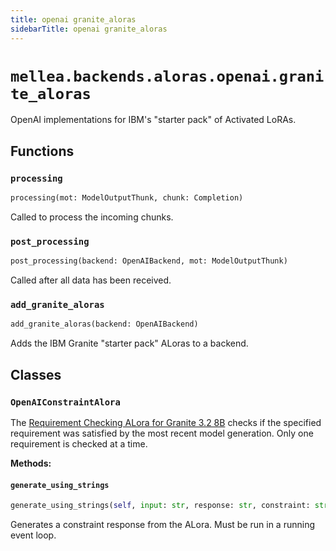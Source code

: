 ```yaml
---
title: openai granite_aloras
sidebarTitle: openai granite_aloras
---
```


# `mellea.backends.aloras.openai.granite_aloras`


OpenAI implementations for IBM's "starter pack" of Activated LoRAs.

## Functions

### `processing`

```python
processing(mot: ModelOutputThunk, chunk: Completion)
```


Called to process the incoming chunks.


### `post_processing`

```python
post_processing(backend: OpenAIBackend, mot: ModelOutputThunk)
```


Called after all data has been received.


### `add_granite_aloras`

```python
add_granite_aloras(backend: OpenAIBackend)
```


Adds the IBM Granite "starter pack" ALoras to a backend.


## Classes

### `OpenAIConstraintAlora`


The [Requirement Checking ALora for Granite 3.2 8B](https://huggingface.co/ibm-granite/granite-3.2-8b-alora-requirement-check) checks if the specified requirement was satisfied by the most recent model generation. Only one requirement is checked at a time.


**Methods:**

#### `generate_using_strings`

```python
generate_using_strings(self, input: str, response: str, constraint: str, force_yn: bool = True, stream: bool = False) -> ModelOutputThunk
```

Generates a constraint response from the ALora. Must be run in a running event loop.

